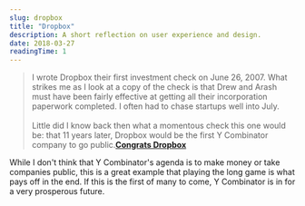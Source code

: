 ```yaml
---
slug: dropbox
title: "Dropbox"
description: A short reflection on user experience and design.
date: 2018-03-27
readingTime: 1
---
```


>I wrote Dropbox their first investment check on June 26, 2007. What strikes me as I look at a copy of the check is that Drew and Arash must have been fairly effective at getting all their incorporation paperwork completed. I often had to chase startups well into July.<br /><br />
Little did I know back then what a momentous check this one would be: that 11 years later, Dropbox would be the first Y Combinator company to go public.**<a href="https://blog.ycombinator.com/congratsdropbox/">Congrats Dropbox</a>**

While I don't think that Y Combinator's agenda is to make money or take companies public, this is a great example that playing the long game is what pays off in the end. If this is the first of many to come, Y Combinator is in for a very prosperous future.